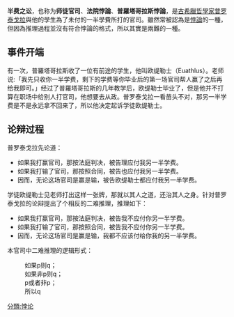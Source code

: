 {{Unreferenced|time=2021-02-09T14:43:58+00:00}}
{{noteTA
|1=zh-cn:普罗泰戈拉; zh-hans:普罗泰戈拉; zh-hant:普羅達哥拉斯;
}}
'''半费之讼'''，也称为'''师徒官司'''、'''法院悖論'''、'''普羅塔哥拉斯悖論'''，是[[古希臘哲學家|古希臘哲學家]][[普罗泰戈拉|普罗泰戈拉]]與他的學生為了未付的一半學費所打的官司。雖然常被認為是[[悖論|悖論]]的一種，但因為推理過程並沒有符合悖論的格式，所以其實是兩難的一種。

== 事件开端 ==
有一次，普羅塔哥拉斯收了一位有前途的学生，他叫欧缇勒士（Euathlus）。老师说:「我先只收你一半学费，剩下的学费等你毕业后的第一场官司帮人赢了之后再给我即可。」经过了普羅塔哥拉斯的几年教学后，欧缇勒士毕业了，但是他并不打算在职场中给别人打官司，他想要去从政。普罗泰戈拉一看苗头不对，那另一半学费是不是永远拿不回来了，所以他决定起诉学徒欧缇勒士。

== 论辩过程 ==
普罗泰戈拉先论道：
* 如果我打赢官司，那按法庭判决，被告理应付我另一半学费。   
* 如果我打输了官司，那按照合同，被告也应付我另一半学费。    
* 因而，无论这场官司是赢是输，被告欧缇勒士都应付我另一半学费。

学徒欧缇勒士见老师打出这样一张牌，那就以其人之道，还治其人之身。针对普罗泰戈拉的论辩提出了个相反的二难推理，推理如下：
* 如果我打赢官司，那按法庭判决，被告我不应付你另一半学费。
* 如果我打输了官司，那按照合同，被告我不应付你另一半学费。
* 因而，无论这场官司是赢是输，我都不应该付给你我的另一半学费。

本官司中二难推理的逻辑形式：
:如果p则q；
:如果非p则q；
:p或者非p；
:所以q

[[分類:悖论|分類:悖论]]